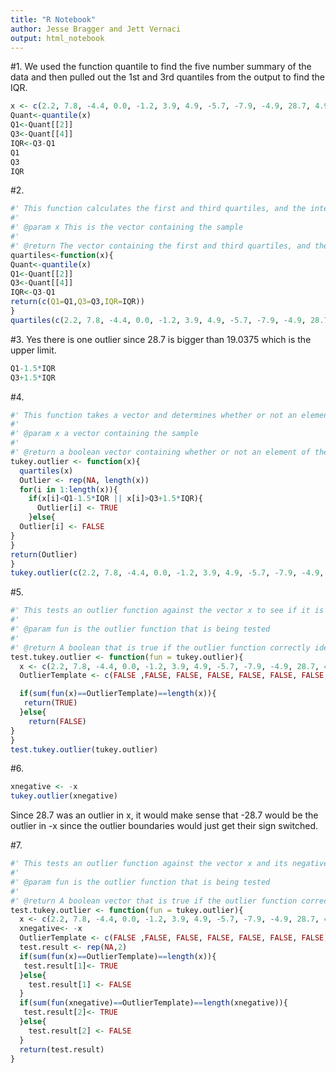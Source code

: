 ```yaml
---
title: "R Notebook"
author: Jesse Bragger and Jett Vernaci
output: html_notebook
---
```

#1. 
We used the function quantile to find the five number summary of the data and then pulled out the 1st and 3rd quantiles from the output to find the IQR. 

```r
x <- c(2.2, 7.8, -4.4, 0.0, -1.2, 3.9, 4.9, -5.7, -7.9, -4.9, 28.7, 4.9)
Quant<-quantile(x)
Q1<-Quant[[2]]
Q3<-Quant[[4]]
IQR<-Q3-Q1
Q1
Q3
IQR
```
#2.
```r
#' This function calculates the first and third quartiles, and the interquartile range of a given sample.
#'
#' @param x This is the vector containing the sample
#'
#' @return The vector containing the first and third quartiles, and the interquartile range of the given sample
quartiles<-function(x){
Quant<-quantile(x)
Q1<-Quant[[2]]
Q3<-Quant[[4]]
IQR<-Q3-Q1
return(c(Q1=Q1,Q3=Q3,IQR=IQR))
}
quartiles(c(2.2, 7.8, -4.4, 0.0, -1.2, 3.9, 4.9, -5.7, -7.9, -4.9, 28.7, 4.9))
```
#3.
Yes there is one outlier since 28.7 is bigger than 19.0375 which is the upper limit.
```r
Q1-1.5*IQR
Q3+1.5*IQR
```
#4.
```r
#' This function takes a vector and determines whether or not an element of a set is an outlier using tukey's rule
#'
#' @param x a vector containing the sample 
#'
#' @return a boolean vector containing whether or not an element of the sample is an outlier or not
tukey.outlier <- function(x){
  quartiles(x)
  Outlier <- rep(NA, length(x))
  for(i in 1:length(x)){
    if(x[i]<Q1-1.5*IQR || x[i]>Q3+1.5*IQR){
      Outlier[i] <- TRUE
    }else{
  Outlier[i] <- FALSE
}
}
return(Outlier)
}
tukey.outlier(c(2.2, 7.8, -4.4, 0.0, -1.2, 3.9, 4.9, -5.7, -7.9, -4.9, 28.7, 4.9))
```

#5. 
```r
#' This tests an outlier function against the vector x to see if it is correctly identifying the outliers in the vector
#'
#' @param fun is the outlier function that is being tested
#'
#' @return A boolean that is true if the outlier function correctly identified the outliers and false if the function did not correctly identify the outliers 
test.tukey.outlier <- function(fun = tukey.outlier){
  x <- c(2.2, 7.8, -4.4, 0.0, -1.2, 3.9, 4.9, -5.7, -7.9, -4.9, 28.7, 4.9)
  OutlierTemplate <- c(FALSE ,FALSE, FALSE, FALSE, FALSE, FALSE, FALSE, FALSE, FALSE, FALSE,  TRUE, FALSE)

  if(sum(fun(x)==OutlierTemplate)==length(x)){
   return(TRUE)
  }else{
    return(FALSE)
}
}
test.tukey.outlier(tukey.outlier)
```

#6. 

```r
xnegative <- -x
tukey.outlier(xnegative)
```
Since 28.7 was an outlier in x, it would make sense that -28.7 would be the outlier in -x since the outlier boundaries would just get their sign switched. 

#7. 

```r
#' This tests an outlier function against the vector x and its negative to see if it is correctly identifying the outliers in the vectors
#'
#' @param fun is the outlier function that is being tested
#'
#' @return A boolean vector that is true if the outlier function correctly identified the outliers and false if the function did not correctly identify the outliers for both x and negative x
test.tukey.outlier <- function(fun = tukey.outlier){
  x <- c(2.2, 7.8, -4.4, 0.0, -1.2, 3.9, 4.9, -5.7, -7.9, -4.9, 28.7, 4.9)
  xnegative<- -x
  OutlierTemplate <- c(FALSE ,FALSE, FALSE, FALSE, FALSE, FALSE, FALSE, FALSE, FALSE, FALSE,  TRUE, FALSE)
  test.result <- rep(NA,2)
  if(sum(fun(x)==OutlierTemplate)==length(x)){
   test.result[1]<- TRUE
  }else{
    test.result[1] <- FALSE
  }
  if(sum(fun(xnegative)==OutlierTemplate)==length(xnegative)){
   test.result[2]<- TRUE
  }else{
    test.result[2] <- FALSE
  }
  return(test.result)
}
```


